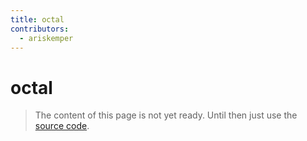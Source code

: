 ```yaml
---
title: octal
contributors:
  - ariskemper
---
```


# octal

> The content of this page is not yet ready. Until then just use the [source code](https://github.com/fabian-hiller/valibot/blob/main/library/src/validations/octal/octal.ts).
